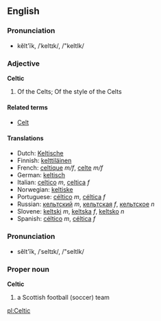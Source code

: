 ==English==
===Pronunciation===
*kĕlt'ĭk, /ˈkeltɪk/, /"keltIk/

===Adjective===
'''Celtic'''
# Of the Celts; Of the style of the Celts

====Related terms====
*[[Celt]]

====Translations====
*Dutch: [[Keltische]]
*Finnish: [[kelttiläinen]]
*French: [[celtique]] ''m/f'', [[celte]] ''m/f''
*German: [[keltisch]]
*Italian: [[celtico]] ''m'', [[celtica]] ''f''
*Norwegian: [[keltiske]]
*Portuguese: [[céltico]] ''m'', [[céltica]] ''f''
*Russian: [[кельтский]] ''m'', [[кельтская]] ''f'', [[кельтское]] ''n''
*Slovene: [[keltski]] ''m'', [[keltska]] ''f'', [[keltsko]] ''n''
*Spanish: [[céltico]] ''m'', [[céltica]] ''f''

===Pronunciation===
*sĕlt'ĭk, /ˈseltɪk/, /"seltIk/

===Proper noun===
'''Celtic'''

# a Scottish football (soccer) team

[[pl:Celtic]]